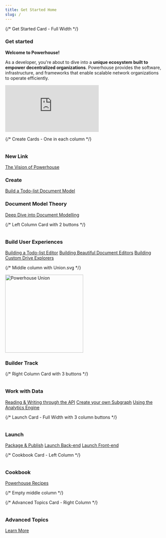 ```yaml
---
title: Get Started Home
slug: /
---
```



<div className={styles.learningPath}>
  {/* Get Started Card - Full Width */}
  <div className={`${styles.pathCard} ${styles.fullWidth}`}>
    <div className={styles.cardHeader} style={{ justifyContent: 'center' }}>
      <div className={styles.cardIconWrapper}>
        <img src="/img/academy/icons/Flash.svg" alt="" />
      </div>
      <h3 className="card-title">Get started</h3>
    </div>
    <div className={styles.cardContent}>
      <div style={{ maxWidth: '960px', margin: '0 auto', textAlign: 'center' }}>
        <div style={{ marginBottom: '1.5rem' }}>
          <p style={{ fontSize: '1.1rem', marginBottom: '1rem' }}><strong>Welcome to Powerhouse!</strong></p>
          <p style={{ lineHeight: '1.6', color: '#444' }}>As a developer, you're about to dive into a <strong>unique ecosystem built to empower decentralized organizations</strong>. Powerhouse provides the software, infrastructure, and frameworks that enable scalable network organizations to operate efficiently.</p>
        </div>
        <div style={{ margin: '20px 0', textAlign: 'center' }}>
          <iframe
            src="https://drive.google.com/file/d/17dDKy-hQeI4ZlLiUZ4xhnXL4bDhJB0N-/preview"
            frameBorder="0"
            allow="autoplay; fullscreen"
            allowFullScreen
            title="Powerhouse Introduction Video"
            style={{
              width: '100%', // Take full width of container
              maxWidth: '960px', // Max width like the container
              aspectRatio: '16 / 9', // Maintain aspect ratio
              borderRadius: '8px',
              display: 'block', // Ensure it behaves like a block element
              margin: '0 auto' // Center it if container allows
            }}
          ></iframe>
        </div>
      </div>
    </div>
  </div>

  {/* Create Cards - One in each column */}
  <div className={styles.pathCard}>
    <div className={styles.cardHeader}>
      <div className={styles.cardIconWrapper}>
        <img src="/img/academy/icons/Book.svg" alt="" />
      </div>
      <h3 className="card-title">New Link</h3>
    </div>
    <div className={styles.cardContent}>
      <a href="@callme-t" className="path-button">The Vision of Powerhouse</a>
    </div>
  </div>

  <div className={styles.pathCard} style={{ border: '1px solid #4FC86F' }}>
    <div className={styles.cardHeader}>
      <div className={styles.cardIconWrapper}>
        <img src="/img/academy/icons/Create.svg" alt="" />
      </div>
      <h3 className="card-title">Create</h3>
    </div>
    <div className={styles.cardContent}>
      <a href="/docs/academy/GetStarted/ToDoList/CreateNewPowerhouseProject" className="path-button">Build a Todo-list Document Model</a>
    </div>
  </div>

  <div className={styles.pathCard}>
    <div className={styles.cardHeader}>
      <div className={styles.cardIconWrapper}>
        <img src="/img/academy/icons/Advanced.svg" alt="" />
      </div>
      <h3 className="card-title">Document Model Theory</h3>
    </div>
    <div className={styles.cardContent}>
      <a href="/docs/academy/GetStarted/DocumentModelTheory/WhatIsADocumentModel" className="path-button">Deep Dive into Document Modelling</a>
    </div>
  </div>

  {/* Left Column Card with 2 buttons */}
  <div className={styles.pathCard} style={{ border: '1px solid #4FC86F' }}>
    <div className={styles.cardHeader}>
      <div className={styles.cardIconWrapper}>
        <img src="/img/academy/icons/Editor.svg" alt="" />
      </div>
      <h3 className="card-title">Build User Experiences</h3>
    </div>
    <div className={styles.cardContent}>
      <a href="/docs/academy/GetStarted/ToDoList/BuildToDoListEditor" className="path-button">Building a Todo-list Editor</a>
      <a href="/docs/academy/BuildingUserExperiences/BuildingBeautifulDocumentEditors" className="path-button">Building Beautiful Document Editors</a>
      <a href="/docs/academy/AdvancedTutorial/BuildingUserExperiences/BuildingADriveExplorer" className="path-button">Building Custom Drive Explorers</a>
    </div>
  </div>

  {/* Middle column with Union.svg */}
  <div className={styles.middleColumn} style={{ 
    display: 'flex', 
    justifyContent: 'center', 
    alignItems: 'flex-start', 
    paddingTop: '-20px',
    position: 'relative'
  }}>
    <img src="/img/Union.svg" alt="Powerhouse Union" width="250" />
    <div style={{ 
      position: 'absolute',
      top: '18px',
      backgroundColor: 'white', 
      padding: '8px 16px', 
      borderRadius: '8px',
      textAlign: 'center',
      zIndex: 2,
    }}>
      <h3 className="card-title" style={{ margin: 0 }}>Builder Track</h3>
    </div>
  </div>

  {/* Right Column Card with 3 buttons */}
  <div className={styles.pathCard} style={{ border: '1px solid #4FC86F' }}>
    <div className={styles.cardHeader}>
      <div className={styles.cardIconWrapper}>
        <img src="/img/academy/icons/Data.svg" alt="" />
      </div>
      <h3 className="card-title">Work with Data</h3>
    </div>
    <div className={styles.cardContent}>
      <a href="//docs/academy/AdvancedTutorial/WorkWithData/ReadingAndWritingThroughTheAPI" className="path-button">Reading & Writing through the API</a>
      <a href="/docs/academy/AdvancedTutorial/WorkWithData/WorkingWithSubgraphs" className="path-button">Create your own Subgraph</a>
      <a href="/docs/academy/WorkWithData/Analytics Engine/intro" className="path-button">Using the Analytics Engine</a>
    </div>
  </div>

  {/* Launch Card - Full Width with 3 column buttons */}
  <div className={`${styles.pathCard} ${styles.fullWidth}`}>
    <div className={styles.cardHeader} style={{ justifyContent: 'center' }}>
      <div className={styles.cardIconWrapper}>
        <img src="/img/academy/icons/Launch.svg" alt="" />
      </div>
      <h3 className="card-title">Launch</h3>
    </div>
    <div className={styles.cardContent}>
      <div className={styles.buttonContainer}>
        <a href="/docs/academy/AdvancedTutorial/Launch/PublishYourProject" className="path-button">Package & Publish</a>
        <a href="/docs/academy/Launch/LaunchYourBackend" className="path-button">Launch Back-end</a>
        <a href="/docs/academy/Launch/LaunchYourFrontend" className="path-button">Launch Front-end</a>
      </div>
    </div>
  </div>

  {/* Cookbook Card - Left Column */}
  <div className={styles.pathCard}>
    <div className={styles.cardHeader}>
      <div className={styles.cardIconWrapper}>
        <img src="/img/academy/icons/Cookbook.svg" alt="" />
      </div>
      <h3 className="card-title">Cookbook</h3>
    </div>
    <div className={styles.cardContent}>
      <a href="/docs/academy/Cookbook" className="path-button">Powerhouse Recipes</a>
    </div>
  </div>

  {/* Empty middle column */}
  <div></div>

  {/* Advanced Topics Card - Right Column */}
  <div className={styles.pathCard}>
    <div className={styles.cardHeader}>
      <div className={styles.cardIconWrapper}>
        <img src="/img/academy/icons/Advanced.svg" alt="" />
      </div>
      <h3 className="card-title">Advanced Topics</h3>
    </div>
    <div className={styles.cardContent}>
      <a href="/docs/academy/Architecture/PowerhouseArchitecture" className="path-button">Learn More</a>
    </div>
  </div>
</div>